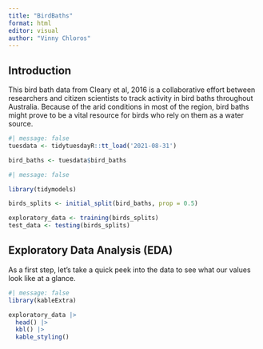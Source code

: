 ```yaml
---
title: "BirdBaths"
format: html
editor: visual
author: "Vinny Chloros"
---
```


## Introduction

This bird bath data from Cleary et al, 2016 is a collaborative effort between researchers and citizen scientists to track activity in bird baths throughout Australia. Because of the arid conditions in most of the region, bird baths might prove to be a vital resource for birds who rely on them as a water source. 

```r
#| message: false
tuesdata <- tidytuesdayR::tt_load('2021-08-31')

bird_baths <- tuesdata$bird_baths
```

```r
#| message: false

library(tidymodels)

birds_splits <- initial_split(bird_baths, prop = 0.5)

exploratory_data <- training(birds_splits)
test_data <- testing(birds_splits)

```

## Exploratory Data Analysis (EDA)

As a first step, let's take a quick peek into the data to see what our values look like at a glance.

```r
#| message: false
library(kableExtra)

exploratory_data |>
  head() |>
  kbl() |>
  kable_styling()
```

